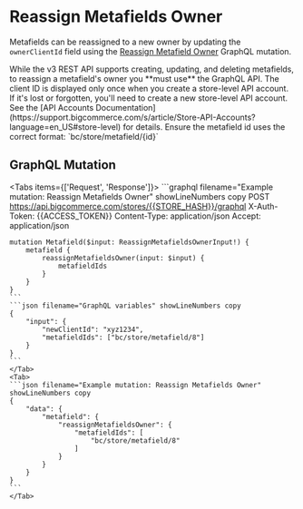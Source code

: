 # Reassign Metafields Owner

Metafields can be reassigned to a new owner by updating the `ownerClientId` field using the [Reassign Metafield Owner](https://developer.bigcommerce.com/graphql-admin/reference#definition-MetafieldMutations) GraphQL mutation.

<Callout type='info'>
	While the v3 REST API supports creating, updating, and deleting metafields, to
	reassign a metafield's owner you **must use** the GraphQL API.
</Callout>

<Callout type='info'>
	The client ID is displayed only once when you create a store-level API
	account. If it's lost or forgotten, you'll need to create a new store-level
	API account. See the [API Accounts
	Documentation](https://support.bigcommerce.com/s/article/Store-API-Accounts?language=en_US#store-level)
	for details.
</Callout>

<Callout type='warning'>
	Ensure the metafield id uses the correct format: `bc/store/metafield/{id}`
</Callout>

## GraphQL Mutation

<Tabs items={['Request', 'Response']}>
    <Tab>
    ```graphql filename="Example mutation: Reassign Metafields Owner" showLineNumbers copy
    POST https://api.bigcommerce.com/stores/{{STORE_HASH}}/graphql
    X-Auth-Token: {{ACCESS_TOKEN}}
    Content-Type: application/json
    Accept: application/json
     
    mutation Metafield($input: ReassignMetafieldsOwnerInput!) {
        metafield {
            reassignMetafieldsOwner(input: $input) {
                metafieldIds
            }
        }
    }
    ```
    ```json filename="GraphQL variables" showLineNumbers copy
    {
        "input": {
            "newClientId": "xyz1234",
            "metafieldIds": ["bc/store/metafield/8"]
        }
    }
    ```
    </Tab>
    <Tab>
    ```json filename="Example mutation: Reassign Metafields Owner" showLineNumbers copy
    {
        "data": {
            "metafield": {
                "reassignMetafieldsOwner": {
                    "metafieldIds": [
                        "bc/store/metafield/8"
                    ]
                }
            }
        }
    }
    ```    
    </Tab>
</Tabs>
